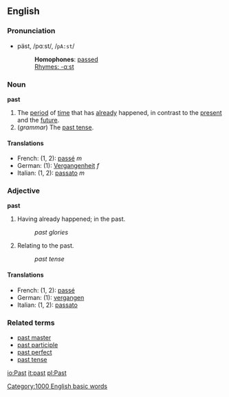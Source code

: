 ==English==
===Pronunciation===
*päst, /pɑːst/, /<tt>pA:st</tt>/
*:'''Homophones''': [[pass]]ed
*:[[Rhymes:English:-ɑːst|Rhymes: -ɑːst]]

===Noun===
'''past'''

#The [[period]] of [[time]] that has [[already]] happened, in contrast to the [[present]] and the [[future]].
#(''grammar'') The [[past tense]].

====Translations====
*French: (1, 2): [[passé#French|passé]] ''m''
*German: (1): [[Vergangenheit]] ''f''
*Italian: (1, 2): [[passato]] ''m''

===Adjective===
'''past'''

#Having already happened; in the past.
#:''past glories''
#Relating to the past.
#:''past tense''

====Translations====
*French: (1, 2): [[passé#French|passé]]
*German: (1): [[vergangen]]
*Italian: (1, 2): [[passato]]

===Related terms===
*[[past master]]
*[[past participle]]
*[[past perfect]]
*[[past tense]]

[[Category:1000 English basic words]]

[[io:Past]]
[[it:past]]
[[pl:Past]]